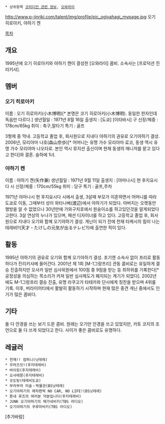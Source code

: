  * 상위항목 [[코미디언 관련 정보]], [[오와라이]]

http://www.p-jinriki.com/talent/img/profile/pic_ogiyahagi_mypage.jpg
오기 히로아키, 야하기 켄

[[목차]]

== 개요 ==
1995년에 오기 히로아키와 야하기 켄이 결성한 [오와라이] 콤비. 소속사는 [프로덕션 진리키샤].

== 멤버 ==
=== 오기 히로아키 ===
이름 : 오기 히로아키(小木博明)[* 본명은 코기 히로아키(小木博明). 동일한 한자인데 독음만 다르다.]
생년월일 : 1971년 8월 16일
출생지 : [도쿄] [이타바시] 구
신장/체중 : 178cm/65kg
취미 : 축구,말타기
특기 : 골프

3형제 중 막내. 고등학교 졸업 후, 회사원으로 지내다 야하기의 권유로 오기야하기 결성.
2006년, 모리야마 나호(森山奈歩)[* 어머니는 유명 가수 모리야마 료코, 동생 역시 유명 가수 모리야마 나오타로. 본인 역시 뮤지션 출신이며 현재 동생의 매니저를 맡고 있다고 한다]와 결혼. 슬하에 1녀.

=== 야하기 켄 ===
이름 : 야하기 켄(矢作兼)
생년월일 : 1971년 9월 11일
출생지 : [야마나시] 현 후지요시다 시
신장/체중 : 170cm/55kg
취미 : 당구
특기 : 골프,주차

1971년 야마나시 현 후지요시다 시에서 출생, 3살때 부모가 이혼하면서 어머니를 따라 도쿄로 이동, 그때부터 성이 와타나베(渡辺)에서 야하기가 되었다. 아버지는 오랫동안 행방을 알 수 없었으나 30년만에 가와구치호에서 원숭이쇼를 하고있던것을 알게되었다고한다.
3살 연상의 누나가 있으며, 패션 디자이너를 하고 있다.
고등학교 졸업 후, 회사원으로 지내다 오기와 함께 오기야하기 결성.
게닌이 되기 전에 천재 타케시의 힘이 나는 테레비!!(天才・たけしの元気が出るテレビ!!)에 출연한 적이 있다.


== 활동 ==
1995년 야하기의 권유로 오기와 함께 오기야하기 결성. 초기엔 소속사 없이 프리로 활동하다가 진리키샤에 들어간다.
2001년 제 1회 [M-1그랑프리] 관동 콤비로는 유일하게 결승 진출하지만 오사카 일반 심사위원에서 100점 중 9점을 받는 등 최하위를 기록한다[* 공정성을 의심하는 목소리가 커져 일반 심사제도가 폐지되는 계기가 되었다]. 2002년에도 M-1그랑프리 결승 진출, 유명 라쿠고가 타테카와 단시에게 칭찬을 받으며 4위를 기록.
이후, 버라이어티에서 활발히 활동하기 시작하며 현재 많은 중견 게닌 중에서도 인기가 많은 콤비다.

== 기타 ==
둘 다 안경을 쓰는 보기 드문 콤비. 원래는 오기만 안경을 쓰고 있었지만, 카토 코지의 조언으로 둘 다 쓰게 되었다고 한다.
사이가 좋은 콤비로도 유명하다.

== 레귤러 ==
 * 천재!! 컴퍼니(닛테레)
 * 우마즈킷!(후지테레비)
 * 바이킹(후지테레비)
 * 오샤레몽(후지테레비)
 * 곳도탕(테레비도쿄)
 * 부라부라 미술・박물관(BS닛테레)
 * 오기야하기의 애차편력 NO CAR, NO LIFE!(BS닛테레)
 * 톤네 루즈의 여러분 덕분입니다(후지테레비)
 * JUNK 오기야하기의 메가네비키(TBS 라디오)
 * 오기야하기의 쿠루마비키(TBS 라디오)

[추가바람]
